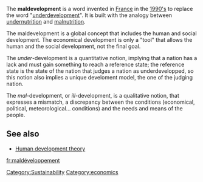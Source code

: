 {{stub}}

The '''maldevelopment''' is a word invented in [[France]] in the [[1990's]] to replace the word "[[underdevelopment]]". It is built with the analogy between [[undernutrition]] and [[malnutrition]].

The maldevelopment is a global concept that includes the human and social development. The economical development is only a "tool" that allows the human and the social development, not the final goal.

The ''under''-development is a quantitative notion, implying that a nation has a lack and must gain something to reach a reference state; the reference state is the state of the nation that judges a nation as underdevelopped, so this notion also implies a unique develoment model, the one of the judging nation.

The ''mal''-development, or ''ill''-development, is a qualitative notion, that expresses a mismatch, a discrepancy between the conditions (economical, political, meteorological... conditions) and the needs and means of the people.

== See also ==

* [[Human development theory]]

[[fr:maldéveloppement]]

[[Category:Sustainability]] [[Category:economics]]